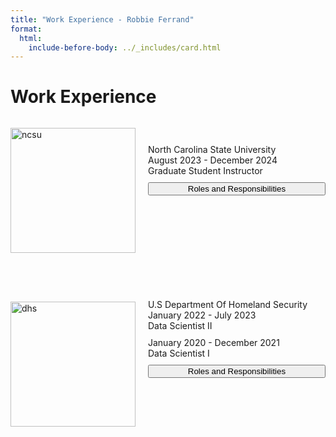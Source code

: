```yaml
---
title: "Work Experience - Robbie Ferrand"
format:
  html:
    include-before-body: ../_includes/card.html
---
```


# Work Experience

<!-- Wrapper for first section with flex layout -->
<div style="margin-bottom: 50px; display: flex; align-items: flex-start; gap: 20px;">

<!-- Image section with fixed width and auto height to maintain aspect ratio -->
<div style="flex-shrink: 0;">
<img src="../images/ncsu.jpg" alt="ncsu" style="width: 200px; height: auto;"/>
</div>

<!-- Text content section -->
<div style="display: flex; flex-direction: column; justify-content: flex-start; margin-top: 40px;">
<p style="margin: 0;">North Carolina State University</p>
<p style="margin: 0;">August 2023 - December 2024</p>
<p style="margin: 0;">Graduate Student Instructor</p>

<!-- Button for toggling -->
<button class="read-more-toggle" data-target="#ncsu-roles" style="margin-top: 10px;">Roles and Responsibilities</button>

<!-- Content to show/hide with transition -->
<div id="ncsu-roles" class="roles-content" style="max-height: 0; overflow: hidden; transition: max-height 0.3s ease-out;">
<ul style="margin-top: 10px;">
<li>Prepared and delivered weekly lectures and exam review sessions for 1000+ students over 3 semesters</li>
<li>Performed administrative duties such as responding to emails, holding weekly office hours, grading exams, scheduling meetings, and collaborating with other instructors</li>
<li>Maintained an average instructor effectiveness rating of 4.8/5 from 100+ anonymous student evaluations over three semesters</li>
</ul>
</div>
</div>
</div>

<!-- Wrapper for second section with flex layout -->
<div style="display: flex; align-items: flex-start; gap: 20px;">
<!-- Image section with fixed width and auto height to maintain aspect ratio -->
<div style="flex-shrink: 0;">
<img src="../images/dhs.png" alt="dhs" style="width: 200px; height: auto;"/>
</div>

<!-- Text content section -->
<div style="display: flex; flex-direction: column; justify-content: flex-start; margin-top: 10px;">
<p style="margin: 0;">U.S Department Of Homeland Security</p>
<p style="margin: 0;">January 2022 - July 2023</p>
<p style="margin: 0; margin-bottom: 10px;">Data Scientist II</p>
<p style="margin: 0;">January 2020 - December 2021</p>
<p style="margin: 0;">Data Scientist I</p>

<!-- Button for toggling -->
<button class="read-more-toggle" data-target="#dhs-roles" style="margin-top: 10px;">Roles and Responsibilities</button>

<!-- Content to show/hide with transition -->
<div id="dhs-roles" class="roles-content" style="max-height: 0; overflow: hidden; transition: max-height 0.3s ease-out;">
<ul style="margin-top: 10px;">
<li>Hypothesized new power outage prediction models using Bayesian analysis and probability theory, which increased disaster detection speed by 34%</li>
<li>Simulated power outage prediction models with Python and Docker and deployed a web API with Flask to manage and automate a big database</li>
<li>Curated statistical models and applied research findings to improve accuracy and efficiency in handling power outages by 10% and 25%, respectively</li>
</ul>
</div>
</div>
</div>

<script>
document.querySelectorAll('.read-more-toggle').forEach(button => {
button.addEventListener('click', () => {
const targetId = button.getAttribute('data-target');
const targetContent = document.querySelector(targetId);
const isVisible = targetContent.style.maxHeight !== '0px';

// Toggle maxHeight for smooth expansion/collapse
if (isVisible) {
targetContent.style.maxHeight = '0';
button.textContent = 'Roles and Responsibilities';
} else {
targetContent.style.maxHeight = targetContent.scrollHeight + 'px';
button.textContent = 'Hide Roles and Responsibilities';
}
});
});
</script>